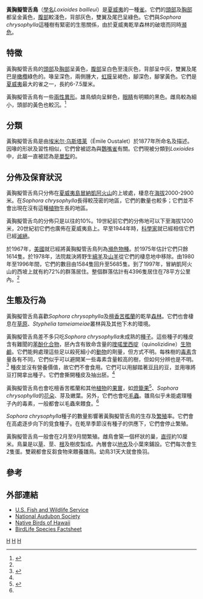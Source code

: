 {{Speciesbox 
| taxon = Loxioides bailleui
| image = Palila.jpg
| status = CR
| status_system = IUCN3.1
| status_ref = <ref name=iucn>{{IUCN2010|assessors=|year=2010|id=149611|version=2010.4|title=Loxioides bailleui|downloaded=2010-11-4}}</ref>
| genus_authority = [[埃米尔·乌斯塔莱|Oustalet]], 1877
| genus = Loxioides
| species = bailleui
| binomial_authority = (Oustalet, 1877)
| synonyms =
* ''Psittacirostra psittacea''
* ''Psittirostra bailleui''
}}
'''黃胸擬管舌鳥'''（[[學名|學名]]''Loxioides bailleui''）是[[夏威夷|夏威夷]]的一種[[雀|雀]]。它們的[[頭部|頭部]]及[[胸部|胸部]]都呈金黃色，[[腹部|腹部]]較淺色，背部灰色，雙翼及尾巴呈綠色。它們與''Sophora chrysophylla''這種樹有緊密的生態關係，由於夏威夷乾旱森林的破壞而同時[[瀕危|瀕危]]。

==特徵==
黃胸擬管舌鳥的[[頭部|頭部]]及[[胸部|胸部]]呈黃色，[[腹部|腹部]]呈白色至淺灰色，背部呈中灰，雙翼及尾巴是[[橄欖|橄欖]]綠色的。喙呈深色，兩側腫大，[[虹膜|虹膜]]呈褐色，腳深色，腳掌黃色。它們是[[夏威夷|夏威夷]]最大的雀之一，長約6-7.5厘米。

黃胸擬管舌鳥有一些[[兩性異形|兩性異形]]。雄鳥傾向呈鮮色，[[眼睛|眼睛]]有明顯的黑色。雌鳥較為細小，頭部的黃色也較沉。<ref>{{Cite web|author=Jeffrey, John J., Fancy, Steven G., Lindsey, Gerald D., Banko, Paul C., Pratt, Thane K.,& Jacobi, James D.|year=1993|title=Sex and Age Identification of Palila, 64|accessdate=2006-11-11|url=http://elibrary.unm.edu/sora/JFO/v064n04/p0490-p0499.pdf|archive-url=https://web.archive.org/web/20050427053348/http://elibrary.unm.edu/sora/JFO/v064n04/p0490-p0499.pdf|archive-date=2005-04-27|dead-url=yes}}</ref>

==分類==
黃胸擬管舌鳥是由[[埃米尔·乌斯塔莱|埃米尔·乌斯塔莱]]（Émile Oustalet）於1877年所命名及描述。因喙的形狀及習性相似，它們曾被認為與[[鸚嘴雀|鸚嘴雀]]有關。它們現被分類到''Loxioides''中，此屬一直被認為是[[單型|單型]]的。

==分佈及保育狀況==
黃胸擬管舌鳥只分佈在[[夏威夷島|夏威夷島]][[冒納凱阿火山|冒納凱阿火山]]的上坡處，棲息在[[海拔|海拔]]2000-2900米。在''Sophora chrysophylla''長得較茂密的地區，它們的數量也較多；它們並不會出現在沒有這種[[植物|植物]]生長的地區。

黃胸擬管舌鸟的分佈只是以往的10%。19世紀前它們的分佈地可以下至海拔1200米，20世紀初它們也廣佈在夏威夷島上。早至1944年時，[[科學家|科學家]]就已經相信它們已經[[滅絕|滅絕]]。

於1967年，[[美國|美國]]就已經將黃胸擬管舌鳥列為[[瀕危物種|瀕危物種]]。於1975年估計它們只餘1614隻。於1978年，法院裁決將野生[[綿羊|綿羊]]及[[山羊|山羊]]從它們的棲息地中移除。由1980年至1996年間，它們的數目由1584隻回升至5685隻。到了1997年，冒納凱阿火山的西坡上就有約72%的群落居住。整個群落估計有4396隻居住在78平方公里內。<ref name=iucn/>

==生態及行為==
黃胸擬管舌鳥喜歡''Sophora chrysophylla''及[[檀香苦檻蘭|檀香苦檻蘭]]的乾旱[[森林|森林]]。它們也會棲息在[[草原|草原]]、''Styphelia tameiameiae''叢林與及其他下木的環境。

黃胸擬管舌鳥差不多只吃''Sophora chrysophylla''未成熟的[[種子|種子]]。這些種子的種皮含有難聞的[[苯酚|苯酚]][[化合物|化合物]]，胚內含有致命含量的[[喹喏里西啶|喹喏里西啶]]（quinolizidine）[[生物鹼|生物鹼]]。它們能夠處理這些足以殺死細小的[[動物|動物]]的劑量，但方式不明。每株樹的[[毒素|毒素]]含量各有不同，它們似乎可以避開某一些毒素含量較高的樹，但如何分辨也是不明。<ref name=Banko2002>{{Cite journal|author=Banko, P.; Cipollini, M.L.; Breton, G.; Paulk, E.; Wink, M. & Izhaki, I.|year=2002|title=Seed chemistry of ''Sophora chrysophylla'' (Mamane) in relation to the diet of the specialist seed predator ''Loxioides bailleui'' (Palila) in Hawai'i|journal=Journal of Chemical Ecology|volume=28|issue=7|pages=1393-410|doi=10.1023/A:1016248502927|url=http://www.uni-heidelberg.de/institute/fak14/ipmb/phazb/pdf-files/2002%20Pdf.Pubwink/1.2002.pdf|access-date=2010-11-03|archive-url=https://web.archive.org/web/20121221071323/http://www.uni-heidelberg.de/institute/fak14/ipmb/phazb/pdf-files/2002%20Pdf.Pubwink/1.2002.pdf|archive-date=2012-12-21|dead-url=yes}}</ref> 種皮並沒有營養價值，故它們不會食用。它們可以用腳踏著[[豆目|豆目]]的豆，並用喙將豆打開拿出種子。它們會撕開種皮及抽出胚。<ref name=Banko2002/>

黃胸擬管舌鳥也會吃檀香苦檻蘭和其他[[植物|植物]]的[[果實|果實]]，如[[燈籠果|燈籠果]]<ref name=Rothschild1900>{{Cite book|author=Rothschild, Lionel Walter|year=1898–1900|chapter=42. ''Loxioides bailleui''|title=The avifauna of Laysan and the neighboring islands (Vol.3)|pages=197-8|publisher=R.H. Porter|location=London|url=http://www.sil.si.edu/digitalcollections/nhrarebooks/rothschild/}}</ref>、''Sophora chrysophylla''的[[花朵|花朵]]、芽及嫩葉。另外，它們也會吃[[毛蟲|毛蟲]]。雛鳥似乎未能處理種子內的毒素，一般都會以毛蟲來餵食。<ref name=Banko2002/>

''Sophora chrysophylla''種子的數量影響著黃胸擬管舌鳥的生存及[[繁殖|繁殖]]率。它們會在高處逐步向下的覓食種子。在乾旱季節沒有種子的供應下，它們會停止繁殖。

黃胸擬管舌鳥一般會在2月至9月間繁殖。雌鳥會築一個杯狀的巢，[[直徑|直徑]]約10厘米。鳥巢是以[[草|草]]、莖、[[根|根]]及樹皮製成。內層會以[[地衣|地衣]]及小葉來鋪設。它們每次會生2隻蛋。雙親都會反芻食物來餵養雛鳥。幼鳥31天大就會換羽。

==參考==
{{reflist}}

==外部連結==
* [http://www.fws.gov/pacificislands/wesa/palila.html U.S. Fish and Wildlife Service]
* [http://webarchive.loc.gov/all/20041016013127/http://audubon2.org/webapp/watchlist/viewspecies.jsp?id=157 National Audubon Society]
* [https://web.archive.org/web/20070226221913/http://www.state.hi.us/dlnr/consrvhi/forestbirds/palila.html Native Birds of Hawaii]
* [http://www.birdlife.org/datazone/species/index.html?action=SpcHTMDetails.asp&sid=8901&m=0 BirdLife Species Factsheet]

{{Taxonbar}}
[[Category:1877年描述的鸟类|H]]
[[Category:燕雀科|H]]
[[Category:夏威夷鸟类|H]]